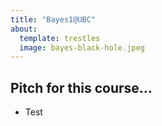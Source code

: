 ```yaml
---
title: "Bayes1@UBC"
about:
  template: trestles
  image: bayes-black-hole.jpeg
---
```


## Pitch for this course...

-   Test